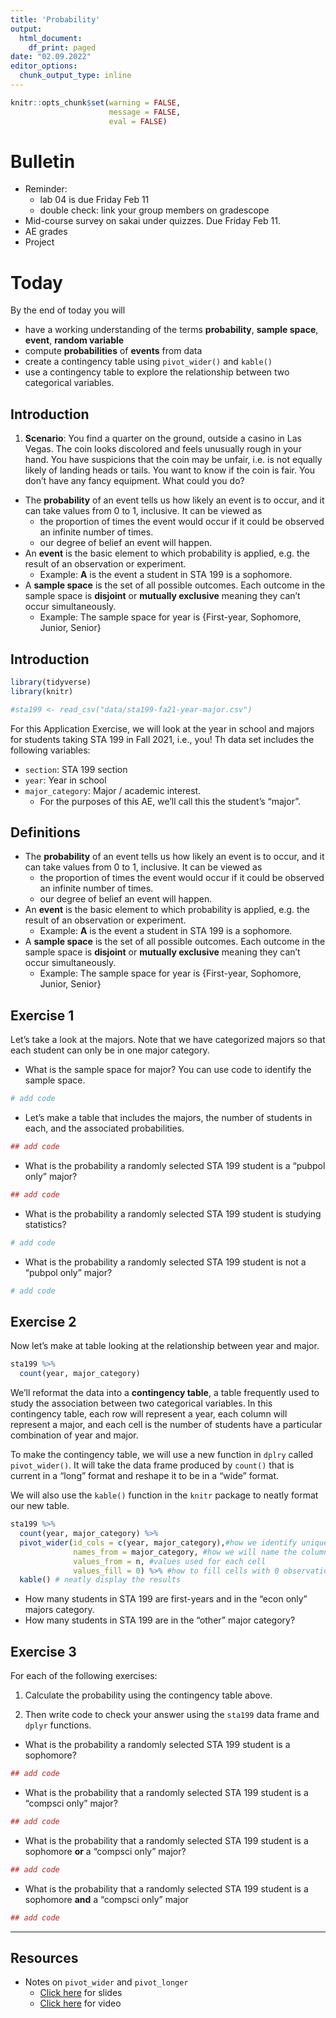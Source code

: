 ```yaml
---
title: 'Probability'
output:
  html_document:
    df_print: paged
date: "02.09.2022"
editor_options:
  chunk_output_type: inline
---
```



```r
knitr::opts_chunk$set(warning = FALSE, 
                      message = FALSE,
                      eval = FALSE)
```

# Bulletin
- Reminder:
  - lab 04 is due Friday Feb 11
  - double check: link your group members on gradescope
- Mid-course survey on sakai under quizzes. Due Friday Feb 11.
- AE grades
- Project



# Today

By the end of today you will 

- have a working understanding of the terms **probability**, **sample space**, **event**, **random variable** 
- compute **probabilities** of **events** from data
- create a contingency table using `pivot_wider()` and `kable()`
- use a contingency table to explore the relationship between two categorical variables.

## Introduction

1. **Scenario**: You find a quarter on the ground, outside a casino in Las Vegas. The coin looks discolored and feels unusually rough in your hand. You have suspicions that the coin may be unfair, i.e. is not equally likely of landing heads or tails. You want to know if the coin is fair. You don't have any fancy equipment. What could you do?

- The **probability** of an event tells us how likely an event is to occur, and it can take values from 0 to 1, inclusive. It can be viewed as  
  - the proportion of times the event would occur if it could be observed an infinite number of times.
  - our degree of belief an event will happen.
  
- An **event** is the basic element to which probability is applied, e.g. the result of an observation or experiment. 
  - Example: **A** is the event a student in STA 199 is a sophomore. 

- A **sample space** is the set of all possible outcomes. Each outcome in the sample space is **disjoint** or **mutually exclusive** meaning they can't occur simultaneously. 
   - Example: The sample space for year is {First-year, Sophomore, Junior, Senior}

## Introduction

```r
library(tidyverse)
library(knitr)
```

```r
#sta199 <- read_csv("data/sta199-fa21-year-major.csv")
```

For this Application Exercise, we will look at the year in school and majors for students taking STA 199 in Fall 2021, i.e., you! Th data set includes the following variables: 

- `section`: STA 199 section
- `year`: Year in school
- `major_category`: Major / academic interest. 
  - For the purposes of this AE, we'll call this the student's "major". 

## Definitions

- The **probability** of an event tells us how likely an event is to occur, and it can take values from 0 to 1, inclusive. It can be viewed as  
  - the proportion of times the event would occur if it could be observed an infinite number of times.
  - our degree of belief an event will happen.
  
- An **event** is the basic element to which probability is applied, e.g. the result of an observation or experiment. 
  - Example: **A** is the event a student in STA 199 is a sophomore. 

- A **sample space** is the set of all possible outcomes. Each outcome in the sample space is **disjoint** or **mutually exclusive** meaning they can't occur simultaneously. 
   - Example: The sample space for year is {First-year, Sophomore, Junior, Senior}

## Exercise 1

Let's take a look at the majors. Note that we have categorized majors so that each student can only be in one major category. 

- What is the sample space for major? You can use code to identify the sample space. 

```r
# add code 

```

- Let's make a table that includes the majors, the number of students in each, and the associated probabilities. 

```r
## add code 

```

- What is the probability a randomly selected STA 199 student is a "pubpol only" major?  

```r
## add code 

```

- What is the probability a randomly selected STA 199 student is studying statistics? 

```r
# add code

```

- What is the probability a randomly selected STA 199 student is not a "pubpol only" major? 

```r
# add code

```


## Exercise 2

Now let's make at table looking at the relationship between year and major.

```r
sta199 %>%
  count(year, major_category)
```

We'll reformat the data into a **contingency table**, a table frequently used to study the association between two categorical variables. In this contingency table, each row will represent a year, each column will represent a major, and each cell is the number of students have a particular combination of year and major. 

To make the contingency table, we will use a new function in `dplry` called `pivot_wider()`. It will take the data frame produced by `count()` that is current in a "long" format and reshape it to be in a "wide" format. 

We will also use the `kable()` function in the `knitr` package to neatly format our new table.

```r
sta199 %>% 
  count(year, major_category) %>%
  pivot_wider(id_cols = c(year, major_category),#how we identify unique obs
              names_from = major_category, #how we will name the columns
              values_from = n, #values used for each cell
              values_fill = 0) %>% #how to fill cells with 0 observations 
  kable() # neatly display the results

```
- How many students in STA 199 are first-years and in the "econ only" majors category.
- How many students in STA 199 are in the "other" major category? 

## Exercise 3

For each of the following exercises:

(1) Calculate the probability using the contingency table above. 

(2) Then write code to check your answer using the  `sta199` data frame and `dplyr` functions. 

- What is the probability a randomly selected STA 199 student is a sophomore? 

```r
## add code 

```

- What is the probability that a randomly selected STA 199 student is a "compsci only" major? 

```r
## add code 

```


- What is the probability that a randomly selected STA 199 student is a sophomore **or** a "compsci only" major? 

```r
## add code 

```

- What is the probability that a randomly selected STA 199 student is a sophomore **and** a "compsci only" major

```r
## add code 

```


<hr> 

## Resources 

- Notes on `pivot_wider` and `pivot_longer`
  - [Click here](https://rstudio-education.github.io/datascience-box/course-materials/slides/u2-d09-tidying/u2-d09-tidying.html#1) for slides
  - [Click here](https://www.youtube.com/watch?v=x3KM5uxaFdI) for video